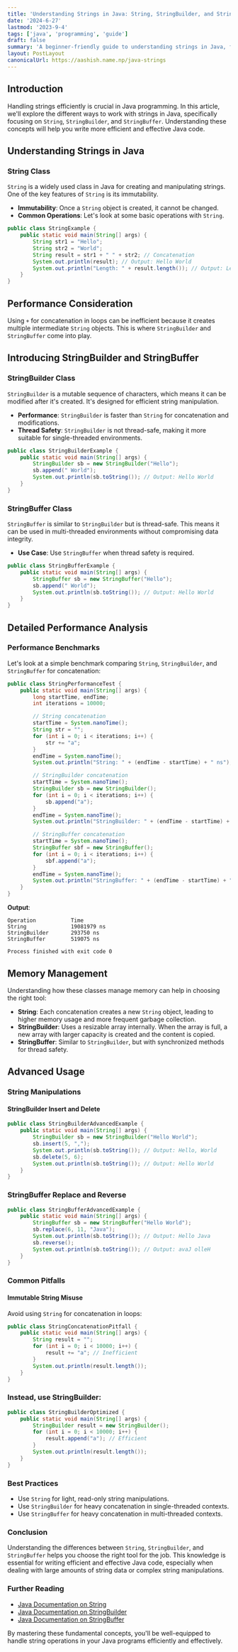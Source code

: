 ```yaml
---
title: 'Understanding Strings in Java: String, StringBuilder, and StringBuffer'
date: '2024-6-27'
lastmod: '2023-9-4'
tags: ['java', 'programming', 'guide']
draft: false
summary: 'A beginner-friendly guide to understanding strings in Java, focusing on String, StringBuilder, and StringBuffer.'
layout: PostLayout
canonicalUrl: https://aashish.name.np/java-strings
---
```


## Introduction

Handling strings efficiently is crucial in Java programming. In this article, we'll explore the different ways to work with strings in Java, specifically focusing on `String`, `StringBuilder`, and `StringBuffer`. Understanding these concepts will help you write more efficient and effective Java code.

## Understanding Strings in Java

### String Class

`String` is a widely used class in Java for creating and manipulating strings. One of the key features of `String` is its immutability.

- **Immutability**: Once a `String` object is created, it cannot be changed.
- **Common Operations**: Let's look at some basic operations with `String`.

```java
public class StringExample {
    public static void main(String[] args) {
        String str1 = "Hello";
        String str2 = "World";
        String result = str1 + " " + str2; // Concatenation
        System.out.println(result); // Output: Hello World
        System.out.println("Length: " + result.length()); // Output: Length: 11
    }
}
```

## Performance Consideration

Using `+` for concatenation in loops can be inefficient because it creates multiple intermediate `String` objects. This is where `StringBuilder` and `StringBuffer` come into play.

## Introducing StringBuilder and StringBuffer

### StringBuilder Class

`StringBuilder` is a mutable sequence of characters, which means it can be modified after it's created. It's designed for efficient string manipulation.

- **Performance**: `StringBuilder` is faster than `String` for concatenation and modifications.
- **Thread Safety**: `StringBuilder` is not thread-safe, making it more suitable for single-threaded environments.

```java
public class StringBuilderExample {
    public static void main(String[] args) {
        StringBuilder sb = new StringBuilder("Hello");
        sb.append(" World");
        System.out.println(sb.toString()); // Output: Hello World
    }
}
```

### StringBuffer Class

`StringBuffer` is similar to `StringBuilder` but is thread-safe. This means it can be used in multi-threaded environments without compromising data integrity.

- **Use Case**: Use `StringBuffer` when thread safety is required.

```java
public class StringBufferExample {
    public static void main(String[] args) {
        StringBuffer sb = new StringBuffer("Hello");
        sb.append(" World");
        System.out.println(sb.toString()); // Output: Hello World
    }
}
```

## Detailed Performance Analysis

### Performance Benchmarks

Let's look at a simple benchmark comparing `String`, `StringBuilder`, and `StringBuffer` for concatenation:

```java
public class StringPerformanceTest {
    public static void main(String[] args) {
        long startTime, endTime;
        int iterations = 10000;

        // String concatenation
        startTime = System.nanoTime();
        String str = "";
        for (int i = 0; i < iterations; i++) {
            str += "a";
        }
        endTime = System.nanoTime();
        System.out.println("String: " + (endTime - startTime) + " ns");

        // StringBuilder concatenation
        startTime = System.nanoTime();
        StringBuilder sb = new StringBuilder();
        for (int i = 0; i < iterations; i++) {
            sb.append("a");
        }
        endTime = System.nanoTime();
        System.out.println("StringBuilder: " + (endTime - startTime) + " ns");

        // StringBuffer concatenation
        startTime = System.nanoTime();
        StringBuffer sbf = new StringBuffer();
        for (int i = 0; i < iterations; i++) {
            sbf.append("a");
        }
        endTime = System.nanoTime();
        System.out.println("StringBuffer: " + (endTime - startTime) + " ns");
    }
}
```
**Output**:
```
Operation	        Time
String	            19081979 ns
StringBuilder	    293750 ns
StringBuffer	    519075 ns

Process finished with exit code 0
```

## Memory Management

Understanding how these classes manage memory can help in choosing the right tool:

- **String**: Each concatenation creates a new `String` object, leading to higher memory usage and more frequent garbage collection.
- **StringBuilder**: Uses a resizable array internally. When the array is full, a new array with larger capacity is created and the content is copied.
- **StringBuffer**: Similar to `StringBuilder`, but with synchronized methods for thread safety.

## Advanced Usage

### String Manipulations

#### StringBuilder Insert and Delete

```java
public class StringBuilderAdvancedExample {
    public static void main(String[] args) {
        StringBuilder sb = new StringBuilder("Hello World");
        sb.insert(5, ",");
        System.out.println(sb.toString()); // Output: Hello, World
        sb.delete(5, 6);
        System.out.println(sb.toString()); // Output: Hello World
    }
}
```

### StringBuffer Replace and Reverse

```java
public class StringBufferAdvancedExample {
    public static void main(String[] args) {
        StringBuffer sb = new StringBuffer("Hello World");
        sb.replace(6, 11, "Java");
        System.out.println(sb.toString()); // Output: Hello Java
        sb.reverse();
        System.out.println(sb.toString()); // Output: avaJ olleH
    }
}
```

### Common Pitfalls

#### Immutable String Misuse

Avoid using `String` for concatenation in loops:

```java
public class StringConcatenationPitfall {
    public static void main(String[] args) {
        String result = "";
        for (int i = 0; i < 10000; i++) {
            result += "a"; // Inefficient
        }
        System.out.println(result.length());
    }
}
```

### Instead, use StringBuilder:

```java
public class StringBuilderOptimized {
    public static void main(String[] args) {
        StringBuilder result = new StringBuilder();
        for (int i = 0; i < 10000; i++) {
            result.append("a"); // Efficient
        }
        System.out.println(result.length());
    }
}
```

### Best Practices

- Use `String` for light, read-only string manipulations.
- Use `StringBuilder` for heavy concatenation in single-threaded contexts.
- Use `StringBuffer` for heavy concatenation in multi-threaded contexts.

### Conclusion

Understanding the differences between `String`, `StringBuilder`, and `StringBuffer` helps you choose the right tool for the job. This knowledge is essential for writing efficient and effective Java code, especially when dealing with large amounts of string data or complex string manipulations.

### Further Reading

- [Java Documentation on String](https://docs.oracle.com/javase/8/docs/api/java/lang/String.html)
- [Java Documentation on StringBuilder](https://docs.oracle.com/javase/8/docs/api/java/lang/StringBuilder.html)
- [Java Documentation on StringBuffer](https://docs.oracle.com/javase/8/docs/api/java/lang/StringBuffer.html)

By mastering these fundamental concepts, you'll be well-equipped to handle string operations in your Java programs efficiently and effectively.
